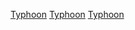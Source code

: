 {{Catnav|頁面分類|地理|水體|海洋|太平洋|太平洋颱風|太平洋颱風季}}
{{Catnav|頁面分類|各種主題的頁面分類|各種主題的歷史|灾难|熱帶氣旋|熱帶氣旋季|太平洋颱風季}}
{{Catnav|頁面分類|历史|各種主題的歷史|灾难|熱帶氣旋|熱帶氣旋季|太平洋颱風季}}
{{Catnav|頁面分類|人类社会|安全|灾难|熱帶氣旋|熱帶氣旋季|太平洋颱風季}}

{{catmore}}
{{Year by category
| m = 2
| c = 0
| d = 1
| y = 0
| cat = 太平洋颱風季
| in = 
| parent = 太平洋颱風季
| subcat = 2010年自然灾害
| sortkey = typhoon
}}

{{Commons category|2010 Pacific typhoon season}}

[[Category:2010年氣象|Typhoon]]
[[Category:2010年亞洲|Typhoon]]
[[Category:2010年大洋洲|Typhoon]]